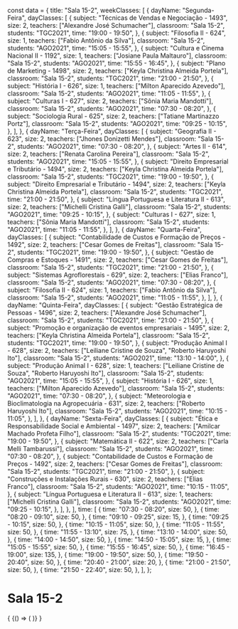 const data = {
  title: "Sala 15-2",
  weekClasses: [
    {
      dayName: "Segunda-Feira",
      dayClasses: [
        {
          subject: "Técnicas de Vendas e Negociação - 1493",
          size: 2,
          teachers: ["Alexandre José Schumacher"],
          classroom: "Sala 15-2",
          students: "TGC2021",
          time: "19:00 - 19:50",
        },
        {
          subject: "Filosofia II - 624",
          size: 1,
          teachers: ["Fabio Antônio da Silva"],
          classroom: "Sala 15-2",
          students: "AGO2021",
          time: "15:05 - 15:55",
        },
        {
          subject: "Cultura e Cinema Nacional II - 1192",
          size: 1,
          teachers: ["Josiane Paula Maltauro"],
          classroom: "Sala 15-2",
          students: "AGO2021",
          time: "15:55 - 16:45",
        },
        {
          subject: "Plano de Marketing - 1498",
          size: 2,
          teachers: ["Keyla Christina Almeida Portela"],
          classroom: "Sala 15-2",
          students: "TGC2021",
          time: "21:00 - 21:50",
        },
        {
          subject: "História I - 626",
          size: 1,
          teachers: ["Milton Aparecido Azevedo"],
          classroom: "Sala 15-2",
          students: "AGO2021",
          time: "11:05 - 11:55",
        },
        {
          subject: "Culturas I - 627",
          size: 2,
          teachers: ["Sônia Maria Mandotti"],
          classroom: "Sala 15-2",
          students: "AGO2021",
          time: "07:30 - 08:20",
        },
        {
          subject: "Sociologia Rural - 625",
          size: 2,
          teachers: ["Tatiane Martinazzo Portz"],
          classroom: "Sala 15-2",
          students: "AGO2021",
          time: "09:25 - 10:15",
        },
      ],
    },
    {
      dayName: "Terça-Feira",
      dayClasses: [
        {
          subject: "Geografia II - 623",
          size: 2,
          teachers: ["Jhones Donizetti Mendes"],
          classroom: "Sala 15-2",
          students: "AGO2021",
          time: "07:30 - 08:20",
        },
        {
          subject: "Artes II - 614",
          size: 2,
          teachers: ["Renata Carolina Pereira"],
          classroom: "Sala 15-2",
          students: "AGO2021",
          time: "15:05 - 15:55",
        },
        {
          subject: "Direito Empresarial e Tributário - 1494",
          size: 2,
          teachers: ["Keyla Christina Almeida Portela"],
          classroom: "Sala 15-2",
          students: "TGC2021",
          time: "19:00 - 19:50",
        },
        {
          subject: "Direito Empresarial e Tributário - 1494",
          size: 2,
          teachers: ["Keyla Christina Almeida Portela"],
          classroom: "Sala 15-2",
          students: "TGC2021",
          time: "21:00 - 21:50",
        },
        {
          subject: "Língua Portuguesa e Literatura II - 613",
          size: 2,
          teachers: ["Michelli Cristina Galli"],
          classroom: "Sala 15-2",
          students: "AGO2021",
          time: "09:25 - 10:15",
        },
        {
          subject: "Culturas I - 627",
          size: 1,
          teachers: ["Sônia Maria Mandotti"],
          classroom: "Sala 15-2",
          students: "AGO2021",
          time: "11:05 - 11:55",
        },
      ],
    },
    {
      dayName: "Quarta-Feira",
      dayClasses: [
        {
          subject: "Contabilidade de Custos e Formação de Preços - 1492",
          size: 2,
          teachers: ["Cesar Gomes de Freitas"],
          classroom: "Sala 15-2",
          students: "TGC2021",
          time: "19:00 - 19:50",
        },
        {
          subject: "Gestão de Compras e Estoques - 1491",
          size: 2,
          teachers: ["Cesar Gomes de Freitas"],
          classroom: "Sala 15-2",
          students: "TGC2021",
          time: "21:00 - 21:50",
        },
        {
          subject: "Sistemas Agroflorestais - 629",
          size: 2,
          teachers: ["Elias Franco"],
          classroom: "Sala 15-2",
          students: "AGO2021",
          time: "07:30 - 08:20",
        },
        {
          subject: "Filosofia II - 624",
          size: 1,
          teachers: ["Fabio Antônio da Silva"],
          classroom: "Sala 15-2",
          students: "AGO2021",
          time: "11:05 - 11:55",
        },
      ],
    },
    {
      dayName: "Quinta-Feira",
      dayClasses: [
        {
          subject: "Gestão Estratégica de Pessoas - 1496",
          size: 2,
          teachers: ["Alexandre José Schumacher"],
          classroom: "Sala 15-2",
          students: "TGC2021",
          time: "21:00 - 21:50",
        },
        {
          subject: "Promoção e organização de eventos empresariais - 1495",
          size: 2,
          teachers: ["Keyla Christina Almeida Portela"],
          classroom: "Sala 15-2",
          students: "TGC2021",
          time: "19:00 - 19:50",
        },
        {
          subject: "Produção Animal I - 628",
          size: 2,
          teachers: ["Leiliane Cristine de Souza", "Roberto Haruyoshi Ito"],
          classroom: "Sala 15-2",
          students: "AGO2021",
          time: "13:10 - 14:00",
        },
        {
          subject: "Produção Animal I - 628",
          size: 1,
          teachers: ["Leiliane Cristine de Souza", "Roberto Haruyoshi Ito"],
          classroom: "Sala 15-2",
          students: "AGO2021",
          time: "15:05 - 15:55",
        },
        {
          subject: "História I - 626",
          size: 1,
          teachers: ["Milton Aparecido Azevedo"],
          classroom: "Sala 15-2",
          students: "AGO2021",
          time: "07:30 - 08:20",
        },
        {
          subject: "Meteorologia e Bioclimatologia na Agropecuária - 631",
          size: 2,
          teachers: ["Roberto Haruyoshi Ito"],
          classroom: "Sala 15-2",
          students: "AGO2021",
          time: "10:15 - 11:05",
        },
      ],
    },
    {
      dayName: "Sexta-Feira",
      dayClasses: [
        {
          subject: "Ética e Responsabilidade Social e Ambiental - 1497",
          size: 2,
          teachers: ["Amilcar Machado Profeta Filho"],
          classroom: "Sala 15-2",
          students: "TGC2021",
          time: "19:00 - 19:50",
        },
        {
          subject: "Matemática II - 622",
          size: 2,
          teachers: ["Carla Melli Tambarussi"],
          classroom: "Sala 15-2",
          students: "AGO2021",
          time: "07:30 - 08:20",
        },
        {
          subject: "Contabilidade de Custos e Formação de Preços - 1492",
          size: 2,
          teachers: ["Cesar Gomes de Freitas"],
          classroom: "Sala 15-2",
          students: "TGC2021",
          time: "21:00 - 21:50",
        },
        {
          subject: "Construções e Instalações Rurais - 630",
          size: 2,
          teachers: ["Elias Franco"],
          classroom: "Sala 15-2",
          students: "AGO2021",
          time: "10:15 - 11:05",
        },
        {
          subject: "Língua Portuguesa e Literatura II - 613",
          size: 1,
          teachers: ["Michelli Cristina Galli"],
          classroom: "Sala 15-2",
          students: "AGO2021",
          time: "09:25 - 10:15",
        },
      ],
    },
  ],
  time: [
    {
      time: "07:30 - 08:20",
      size: 50,
    },
    {
      time: "08:20 - 09:10",
      size: 50,
    },
    {
      time: "09:10 - 09:25",
      size: 15,
    },
    {
      time: "09:25 - 10:15",
      size: 50,
    },
    {
      time: "10:15 - 11:05",
      size: 50,
    },
    {
      time: "11:05 - 11:55",
      size: 50,
    },
    {
      time: "11:55 - 13:10",
      size: 75,
    },
    {
      time: "13:10 - 14:00",
      size: 50,
    },
    {
      time: "14:00 - 14:50",
      size: 50,
    },
    {
      time: "14:50 - 15:05",
      size: 15,
    },
    {
      time: "15:05 - 15:55",
      size: 50,
    },
    {
      time: "15:55 - 16:45",
      size: 50,
    },
    {
      time: "16:45 - 19:00",
      size: 135,
    },
    {
      time: "19:00 - 19:50",
      size: 50,
    },
    {
      time: "19:50 - 20:40",
      size: 50,
    },
    {
      time: "20:40 - 21:00",
      size: 20,
    },
    {
      time: "21:00 - 21:50",
      size: 50,
    },
    {
      time: "21:50 - 22:40",
      size: 50,
    },
  ],
};

# Sala 15-2

<div>
  {
    <BrowserOnly>
      {() => (
        <Grid
          title={data.title}
          weekClasses={data.weekClasses}
          time={data.time}
        />
      )}
    </BrowserOnly>
  }
</div>
